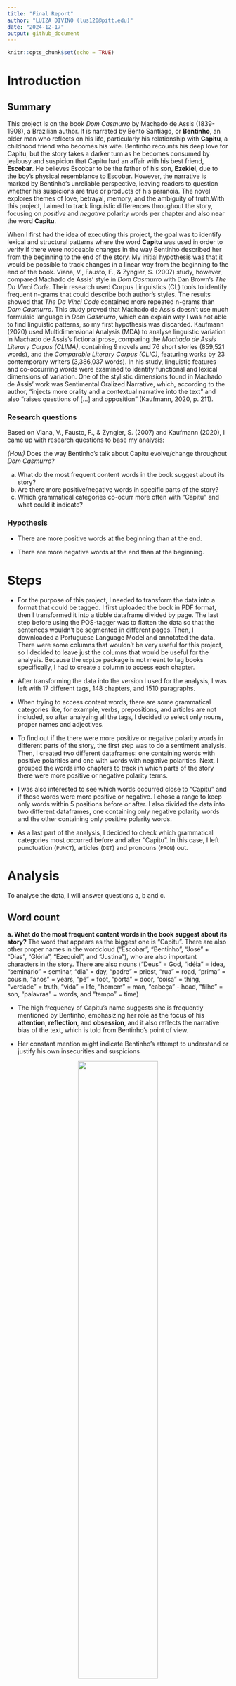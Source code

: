 ```yaml
---
title: "Final Report"
author: "LUIZA DIVINO (lus120@pitt.edu)"
date: "2024-12-17"
output: github_document
---
```


```r
knitr::opts_chunk$set(echo = TRUE)
```

# Introduction
## Summary
This project is on the book *Dom Casmurro* by Machado de Assis (1839-1908), a Brazilian author. It is narrated by Bento Santiago, or **Bentinho**, an older man who reflects on his life, particularly his relationship with **Capitu**, a childhood friend who becomes his wife. Bentinho recounts his deep love for Capitu, but the story takes a darker turn as he becomes consumed by jealousy and suspicion that Capitu had an affair with his best friend, **Escobar**. He believes Escobar to be the father of his son, **Ezekiel**, due to the boy's physical resemblance to Escobar. However, the narrative is marked by Bentinho's unreliable perspective, leaving readers to question whether his suspicions are true or products of his paranoia. The novel explores themes of love, betrayal, memory, and the ambiguity of truth.With this project, I aimed to track linguistic differences throughout the story, focusing on *positive* and *negative* polarity words per chapter and also near the word **Capitu**.

When I first had the idea of executing this project, the goal was to identify lexical and structural patterns where the word **Capitu** was used in order to verify if there were noticeable changes in the way Bentinho described her from the beginning to the end of the story. My initial hypothesis was that it would be possible to track changes in a linear way from the beginning to the end of the book. Viana, V., Fausto, F., & Zyngier, S. (2007) study, however, compared Machado de Assis' style in *Dom Casmurro* with Dan Brown's *The Da Vinci Code*. Their research used Corpus Linguistics (CL) tools to identify frequent n-grams that could describe both author's styles. The results showed that *The Da Vinci Code* contained more repeated n-grams than *Dom Casmurro*. This study proved that Machado de Assis doesn't use much formulaic language in *Dom Casmurro*, which can explain way I was not able to find linguistic patterns, so my first hypothesis was discarded. Kaufmann (2020) used Multidimensional Analysis (MDA) to analyse linguistic variation in Machado de Assis's fictional prose, comparing the *Machado de Assis Literary Corpus (CLIMA)*, containing 9 novels and 76 short stories (859,521 words), and the *Comparable Literary Corpus (CLIC)*, featuring works by 23 contemporary writers (3,386,037 words). In his study, linguistic features and co-occurring words were examined to identify functional and lexical dimensions of variation. One of the stylistic dimensions found in Machado de Assis' work was Sentimental Oralized Narrative, which, according to the author, "injects more orality and a contextual narrative into the text" and also "raises questions of [...] and opposition" (Kaufmann, 2020, p. 211). 

### Research questions
Based on Viana, V., Fausto, F., & Zyngier, S. (2007) and Kaufmann (2020), I came up with research questions to base my analysis:

*(How)* Does the way Bentinho's talk about Capitu evolve/change throughout *Dom Casmurro*?
  
  a. What do the most frequent content words in the book suggest about its story?
  b. Are there more positive/negative words in specific parts of the story?
  c. Which grammatical categories co-ocurr more often with “Capitu” and what could it indicate?

### Hypothesis 

- There are more positive words at the beginning than at the end.

- There are more negative words at the end than at the beginning.

# Steps

- For the purpose of this project, I needed to transform the data into a format that could be tagged. I first uploaded the book in PDF format, then I transformed it into a tibble dataframe divided by page. The last step before using the POS-tagger was to flatten the data so that the sentences wouldn't be segmented in different pages. Then, I downloaded a Portuguese Language Model and annotated the data. There were some columns that wouldn't be very useful for this project, so I decided to leave just the columns that would be useful for the analysis. Because the `udpipe` package is not meant to tag books specifically, I had to create a column to access each chapter.

- After transforming the data into the version I used for the analysis, I was left with 17 different tags, 148 chapters, and 1510 paragraphs.

- When trying to access content words, there are some grammatical categories like, for example, verbs, prepositions, and articles are not included, so after analyzing all the tags, I decided to select only nouns, proper names and adjectives.

- To find out if the there were more positive or negative polarity words in different parts of the story, the first step was to do a sentiment analysis. Then, I created two different dataframes: one containing words with positive polarities and one with words with negative polarities. Next, I grouped the words into chapters to track in which parts of the story there were more positive or negative polarity terms.

- I was also interested to see which words occurred close to "Capitu" and if those words were more positive or negative. I chose a range to keep only words within 5 positions before or after. I also divided the data into two different dataframes, one containing only negative polarity words and the other containing only positive polarity words.

- As a last part of the analysis, I decided to check which grammatical categories most occurred before and after "Capitu". In this case, I left punctuation (`PUNCT`), articles (`DET`) and pronouns (`PRON`) out.

# Analysis
To analyse the data, I will answer questions a, b and c.

## Word count
  **a. What do the most frequent content words in the book suggest about its story?**
The word that appears as the biggest one is "Capitu". There are also other proper names in the wordcloud ("Escobar", "Bentinho", "José" + "Dias", "Glória", "Ezequiel", and "Justina"), who are also important characters in the story. There are also nouns ("Deus" = God, "idéia" = idea, "seminário" = seminar, "dia" = day, "padre" = priest, "rua" = road, "prima" = cousin, "anos" = years, "pé" = foot, "porta" = door, "coisa" = thing, "verdade" = truth, "vida" = life, "homem" = man, "cabeça" - head, "filho" = son, "palavras" = words, and "tempo" = time)

- The high frequency of Capitu's name suggests she is frequently mentioned by Bentinho, emphasizing her role as the focus of his **attention**, **reflection**, and **obsession**, and it also reflects the narrative bias of the text, which is told from Bentinho's point of view.

- Her constant mention might indicate Bentinho's attempt to understand or justify his own insecurities and suspicions

<div style="text-align: center;">
![](data/wordcloud.png){width="60%" height="60%"}
</div>

## Sentiment Analysis
  **b. Are there more positive/negative words in specific parts of the story?**
  
Yes, there are. But they are not linear, as my first hypothesis suggested. As we can see in the image below, it varies throughout the story.The scattered sentiment might be reflecting the central theme of doubt and uncertainty that runs through the novel.

<div style="text-align: center;">
  ![](data/positive_negative_plot.png){width="60%" height="60%"}
</div>

Instead, I decided to take a closer look to the chapters with the most positive polarity words and the most negative polarity words. 

<div style="text-align: center;">
  ![](data/top_positive_negative_plot.png){width="60%" height="60%"}
</div>

<div style="display: flex; justify-content: center;">
  <img src="data/top_positive_chapters.png" width="20%" height="20%" style="margin-right: 10px;">
  <img src="data/top_negative_chapters.png" width="20%" height="20%">
</div>



What really called my attention was that both positive and negative polarity words were more frequent in chapter 18, titled "Um Plano (A Plan), Bentinho experiences conflicting emotions as he grapples with the promise to enter the seminary and his deepening love for Capitu. The chapter takes on a dual emotional tone, combining hope and tension. Bentinho and Capitu begin to discuss a plan to prevent him from going to the seminary, creating a sense of optimism and complicity between them. However, the conversation also introduces conflict: Capitu refers to Bentinho’s mother, Dona Glória, as a "beata, carola, papa-missas!" (roughly meaning “pious, churchy, mass-goer”), which offends Bentinho. He feels contrariety and discomfort, as her words challenge his mother’s religious devotion—a sacred part of his upbringing.

**Connection to Positive and Negative Polarity Words:**

- *Positive polarity:* The shared plan and the moments of closeness between Bentinho and Capitu evoke feelings of hope, unity, and affection, contributing to the chapter's positive tone.

- *Negative polarity:* Capitu’s sharp words about Dona Glória and Bentinho’s resulting annoyance create tension. Additionally, Bentinho’s underlying anguish about his promise and the burden of his obligations add layers of emotional distress.

As for the words near Capitu, there were almost the same amount of positive and negative polarity ones, which could symbolize Bentinho's fluctuating feelings of love, jealousy, suspicion, and obsession, making Capitu a more enigmatic character.

<div style="text-align: center;">
  ![](data/count_polarity_capitu.png){width="20%" height="20%"}
</div>

And we can see that they are also inconsistently distributed by chapter.

<div style="text-align: center;">
  ![](data/positive_negative_capitu_plot.png){width="60%" height="60%"}
</div>

It is possible to say that Bentinho’s feelings toward Capitu are never entirely clear, and this lack of a clear positive or negative trajectory could mirror his conflicting emotions and the ambiguous nature of their relationship. It possible that Bentinho is constructing Capitu’s image over time. Rather than a linear build-up of emotions (positive to negative), the feelings seem to be fragmented, showing how Bentinho’s view of Capitu oscillates over time, based on his own emotional and psychological state.

## Gramatical categories
  **c. Which grammatical categories co-ocurr more often with "Capitu" and what could it indicate?**

Before "Capitu" the most prominent category are the *Prepositions*, but I will focus here on the words after "Capitu". *Verbs* are the most prominent category after "Capitu", indicating that the focus of the narrative is on the dynamic events, actions, and states associated with Capitu. The narrative seems to shift slightly towards a less direct description of her, where her role in the story is defined more by **what she does** and the situations she finds herself in, rather than by detailed descriptions of her appearance or qualities.

<div style="display: flex; justify-content: center;">
  <img src="data/words_before_capitu.png" width="20%" height="20%" style="margin-right: 10px;">
  <img src="data/words_after_capitu.png" width="20%" height="20%">
</div>

### Examples
- Então Capitu **abanava** a cabeça com uma grande expressão de desengano e melancolia, tanto mais de espantar quanto que tinha os cabelos realmente admiráveis; mas eu retorquia chamando-lhe maluca. (*Then Capitu waved her head with a great expression of disillusionment and melancholy, all the more surprising because she had really admirable hair; but I retorted by calling her crazy.*)

- Capitu **ria** alto, **falava** alto, como se me avisasse; eu continuava surdo, a sós comigo e o meu desprezo. (*Capitu laughed loudly, spoke loudly, as if to warn me; I remained deaf, alone with myself and my contempt.*)

- Capitu **tinha** os olhos no chão. (*Capitu had her eyes on the floor.*)

- Capitu **preferia** tudo ao seminário. (*Capitu preferred everything to the seminary.*)

- Capitu **fez** um gesto de impaciência. (*Capitu gestured impatiently.*)

- Não obstante, achei que Capitu **estava** um tanto impaciente por descer. (*Nevertheless, I thought Capitu was a little impatient to get downstairs.*)

- Capitu **refletia**, **refletia**, **refletia**... (*Capitu reflected, reflected, reflected...*)

# Conclusion and limitions
#### *(How)* Does the way Bentinho's talk about Capitu evolve/change throughout *Dom Casmurro*?

The evolution of Bentinho's description of Capitu does not follow a clear, linear pattern. Instead, it fluctuates based on his perceptions, emotions, and the narrative's progression. The lack of a consistent evolving pattern reflects the subjective nature of Bentinho’s perspective. As the narrator of the story, his interpretations of **Capitu** are shaped by his own biases, experiences, and mental state, making it difficult to pinpoint a clear evolution in his descriptions.

# Limitations
The analysis focused on specific words (such as "Capitu") might overlook other words or aspects that could also be relevant to the study of the text. Frequently occurring words may not necessarily be the most significant for the interpretative analysis of the text. Frequency analyses by categories (such as prepositions or verbs) may fail to capture the stylistic and thematic depth of the narrative. Comparing Dom Casmurro with other works by Machado could provide additional insights.

# References
Gonzaga, S. 2022. Package ‘lexiconPT’. *CRAN*. Retrieved from https://cran.r-project.org/web/packages/lexiconPT/lexiconPT.pdf

Kauffmann, Carlos Henrique. *Linguística de corpus e estilo: análises multidimensional e canônica na ficção de Machado de Assis*. 2020. PhD diss., Programa de Estudos Pós-Graduados em Linguística Aplicada e Estudos da Linguagem, Pontifícia Universidade Católica de São Paulo.

Schweinberger, Martin. 2023. *POS-Tagging and Syntactic Parsing with R*. Brisbane: The University of Queensland. url: https://ladal.edu.au/pos.html (Version 2023.05.31).

Viana, V., Fausto, F., & Zyngier, S. 2007. Corpus linguistics & literature: A contrastive analysis of Dan Brown and Machado de Assis. In S. Zyngier, V. Viana, & J. Jandre (Eds.), *Textos e leituras*: Estudos empíricos de língua e literatura (pp. 233-256). Publit.

Wickham, H., & Grolemund, G. (n.d.). *R for Data Science: Data visualization*. Retrieved from https://djvill.github.io/r4ds/data-visualisation.html

